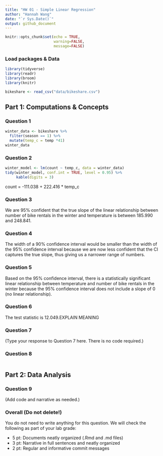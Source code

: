 ```yaml
---
title: "HW 01 - Simple Linear Regression"
author: "Hannah Wang"
date: "`r Sys.Date()`"
output: github_document
---
```


```r
knitr::opts_chunk$set(echo = TRUE,
                      warning=FALSE, 
                      message=FALSE)
```

### Load packages & Data

```r
library(tidyverse)
library(readr)
library(broom)
library(knitr)
```

```r
bikeshare <- read_csv("data/bikeshare.csv")
```

## Part 1: Computations & Concepts 

### Question 1

```r
winter_data <- bikeshare %>%
  filter(season == 1) %>%
  mutate(temp_c = temp *41)
winter_data
```

### Question 2

```r
winter_model <- lm(count ~ temp_c, data = winter_data)
tidy(winter_model, conf.int = TRUE, level = 0.95) %>%
     kable(digits = 3)
```

count = -111.038 + 222.416 * temp_c

### Question 3

We are 95% confident that the true slope of the linear relationship between number of bike rentals in the winter and temperature is between 185.990 and 248.841.


### Question 4

The width of a 90% confidence interval would be smaller than the width of the 95% confidence interval because we are now less confident that the CI captures the true slope, thus giving us a narrower range of numbers.


### Question 5

Based on the 95% confidence interval, there is a statistically significant linear relationship between temperature and number of bike rentals in the winter because the 95% confidence interval does not include a slope of 0 (no linear relationship).


### Question 6

The test statistic is 12.049.EXPLAIN MEANING


### Question 7

(Type your response to Question 7 here. There is no code required.)


### Question 8

```r

```


## Part 2: Data Analysis

### Question 9

(Add code and narrative as needed.)


### Overall (Do not delete!)

You do not need to write anything for this question. We will check the following as part of your lab grade: 

- 5 pt: Documents neatly organized (.Rmd and .md files)	
- 3 pt: Narrative in full sentences and neatly organized
- 2 pt: Regular and informative commit messages	


